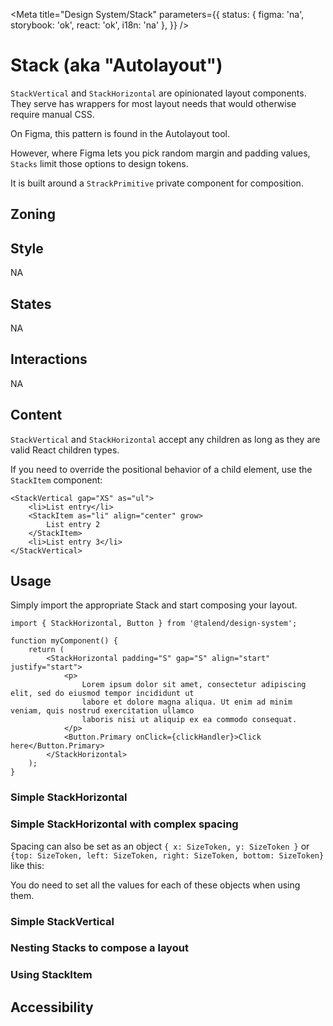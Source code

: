 
<Meta
	title="Design System/Stack"
	parameters={{
		status: { figma: 'na', storybook: 'ok', react: 'ok', i18n: 'na' },
	}}
/>

# Stack (aka "Autolayout")

`StackVertical` and `StackHorizontal` are opinionated layout components. They serve has wrappers for most layout needs that would otherwise require manual CSS.

On Figma, this pattern is found in the Autolayout tool.

However, where Figma lets you pick random margin and padding values, `Stacks` limit those options to design tokens.

It is built around a `StrackPrimitive` private component for composition.

## Zoning

<FigmaImage src="https://www.figma.com/file/qc8oUSyVJM67gSsbTShftt/%F0%9F%93%90-Zoning?node-id=1044%3A237" />

## Style

NA

## States

NA

## Interactions

NA

## Content

`StackVertical` and `StackHorizontal` accept any children as long as they are valid React children types.

If you need to override the positional behavior of a child element, use the `StackItem` component:

```tsx
<StackVertical gap="XS" as="ul">
	<li>List entry</li>
	<StackItem as="li" align="center" grow>
		List entry 2
	</StackItem>
	<li>List entry 3</li>
</StackVertical>
```

## Usage

Simply import the appropriate Stack and start composing your layout.

```tsx
import { StackHorizontal, Button } from '@talend/design-system';

function myComponent() {
	return (
		<StackHorizontal padding="S" gap="S" align="start" justify="start">
			<p>
				Lorem ipsum dolor sit amet, consectetur adipiscing elit, sed do eiusmod tempor incididunt ut
				labore et dolore magna aliqua. Ut enim ad minim veniam, quis nostrud exercitation ullamco
				laboris nisi ut aliquip ex ea commodo consequat.
			</p>
			<Button.Primary onClick={clickHandler}>Click here</Button.Primary>
		</StackHorizontal>
	);
}
```

### Simple StackHorizontal

<Canvas>
	<Story story={StoriesHorizontal.TestHorizontal} name="Story Horizontal" />
</Canvas>

<ArgsTable story="Story Horizontal" />

### Simple StackHorizontal with complex spacing

Spacing can also be set as an object `{ x: SizeToken, y: SizeToken }` or `{top: SizeToken, left: SizeToken, right: SizeToken, bottom: SizeToken}` like this:

<Canvas>
	<Story
		story={StoriesHorizontal.TestHorizontalWithExplicitSpacing}
		name="Story Horizontal Spacing"
	/>
</Canvas>

<ArgsTable story="Story Horizontal Spacing" />

You do need to set all the values for each of these objects when using them.

### Simple StackVertical

<Canvas>
	<Story story={StoriesVertical.TestVertical} name="Story Vertical" />
</Canvas>

<ArgsTable story="Story Vertical" />

### Nesting Stacks to compose a layout

<Canvas>
	<Story story={StoriesVertical.StackNesting} />
</Canvas>

### Using StackItem

<Canvas>
	<Story story={StoriesVertical.StackWithStackItem} name="Story StackItem" />
</Canvas>

<ArgsTable story="Story StackItem" />

## Accessibility
